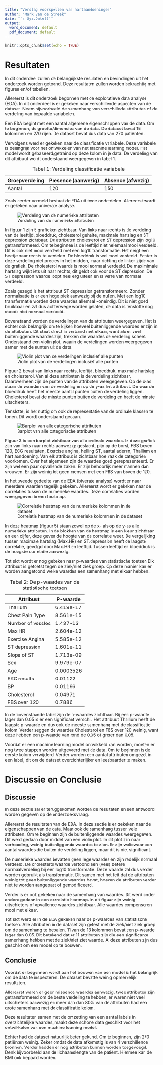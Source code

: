 ```yaml
---
title: "Verslag voorspellen van hartaandoeningen"
author: "Mark van de Streek"
date: "`r Sys.Date()`"
output:
  word_document: default
  pdf_document: default
---
```


```r
knitr::opts_chunk$set(echo = TRUE)
```

# Resultaten

In dit onderdeel zullen de belangrijkste resulaten en bevindingen uit het onderzoek worden getoond. Deze resultaten zullen worden bekrachtig met figuren en/of tabellen.

Allereerst is dit onderzoek begonnen met de exploratieve data analyse (EDA). In dit onderdeel is er gekeken naar verschillende aspecten van de dataset. Neem bijvoorbeeld de samenhang van verschillede attributen of de verdeling van bepaalde variabelen.

Een EDA begint met een aantal algemene eigenschappen van de data. Om te beginnen, de grootte/dimensies van de data. De dataset bevat 15 kolommen en 270 rijen. De dataset bevat dus data van 270 patiënten.

Vervolgens werd er gekeken naar de classificatie variabele. Deze variabele is belangrijk voor het ontwikkelen van het machine learning model. Het model wordt gebaseerd/getraind op deze kolom in je data. De verdeling van dit attribuut wordt onderstaand weergegeven in tabel 1.

| Groepverdeling | Presence (aanwezig) | Absence (afwezig) |
|----------------|---------------------|-------------------|
| Aantal         | 120                 | 150               |

: Tabel 1: Verdeling classificatie variabele

Zoals eerder vermeld bestaat de EDA uit twee onderdelen. Allereerst wordt er gekeken naar univerate analyse.

![Verdeling van de numerieke attributen](images/00008c.png)

In figuur 1 zijn 5 grafieken zichtbaar. Van links naar rechts is de verdeling van de leeftijd, bloeddruk, cholesterol gehalte, maximale hartslag en ST depression zichtbaar. De attributen cholesterol en ST depression zijn log10 getransformeerd. Om te beginnen is de leeftijd niet helemaal mooi verdeeld. Dit is ook niet mooi verdeeld met een log10 transformatie. Het neigt een beetje naar rechts te verdelen. De bloeddruk is wel mooi verdeeld. Echter is deze verdeling niet precies in het midden, maar richting de linker zijde van de grafiek. De cholesterol waarde is mooi normaal verdeeld. De maximimale hartslag wijkt iets uit naar rechts, dit geldt ook voor de ST depression. De ST depression waarde loopt heel erg uiteen en is verre van normaal verdeeld.

Zoals gezegd is het attribuut ST depression getransformeerd. Zonder normalisatie is er een hoge piek aanwezig bij de nullen. Met een log10 transformatie worden deze waardes allemaal -oneindig. Dit is niet goed bruikbaar en zal dus achterwege worden gelaten, de data is tenslotte nog steeds niet normaal verdeeld.

Bovenstaand worden de verdelingen van de attributen weergegeven. Het is echter ook belangrijk om te kijken hoeveel buitenliggende waardes er zijn in de attributen. Dit staat direct in verband met elkaar, want als er veel buitenliggende waardes zijn, trekken die waardes de verdeling scheef. Onderstaand een violin plot, waarin de verdelingen worden weergegeven samen met de punten uit de data.

![Violin plot van de verdelingen inclusief alle punten](images/000016.png)

Figuur 2 bevat van links naar rechts, leeftijd, bloeddruk, maximale hartslag en cholesterol. Van al deze attributen is de verdeling zichtbaar. Daaroverheen zijn de punten van de attributen weergegeven. Op de x-as staan de waarden van de verdeling en op de y-as het attribuut. De waarde bloeddruk heeft het meeste aantal punten buiten de verdeling liggen. Cholesterol bevat de minste punten buiten de verdeling en heeft de minste uitschieters.

Tenslotte, is het nuttig om ook de representatie van de ordinale klassen te tonen. Dit wordt onderstaand gedaan.

![Barplot van alle categorische attributen](images/000055.png)

Figuur 3 is een barplot zichtbaar van alle ordinale waardes. In deze grafiek zijn van links naar rechts aanwezig: geslacht, pijn op de borst, FBS boven 120, ECG resultaten, Exercise angina, helling ST, aantal aderen, Thallium en hart aandoening. Van elk attribuut is zichtbaar hoe vaak de categoriën voorkomen. Over het algemeen zijn de waardes goed gerepresenteerd. Er zijn wel een paar opvallende zaken. Er zijn behoorlijk meer mannen dan vrouwen. Er zijn weinig tot geen mensen met een FBS van boven de 120.

In het tweede gedeelte van de EDA (biverate analyse) wordt er naar meerdere waarden tegelijk gekeken. Allereerst wordt er gekeken naar de correlaties tussen de numerieke waardes. Deze correlaties worden weergegeven in een heatmap.

![Correlatie heatmap van de numerieke kolommen in de dataset](images/00002e.png)

In deze heatmap (figuur 5) staan zowel op de x- als op de y-as alle numerieke attributen. In de blokken van de heatmap is een kleur zichtbaar en een cijfer, deze geven de hoogte van de correlatie weer. De vergelijking tussen maximale hartslag (Max.HR) en ST.depression heeft de laagste correlatie, gevolgd door Max.HR en leeftijd. Tussen leeftijd en bloeddruk is de hoogste correlatie aanwezig.

Tot slot wordt er nog gekeken naar p-waardes van statistische toetsen Elk attribuut is getoetst tegen de ziek/niet ziek groep. Op deze manier kan er worden aangetoond welke waardes een samenhang met elkaar hebben.

| Attribuut         | P-waarde  |
|-------------------|-----------|
| Thallium          | 6.419e-17 |
| Chest Pain Type   | 8.561e-15 |
| Number of vessles | 1.437-13  |
| Max HR            | 2.604e-12 |
| Exercise Angina   | 5.585e-12 |
| ST depression     | 1.601e-11 |
| Slope of ST       | 1.713e-09 |
| Sex               | 9.979e-07 |
| Age               | 0.0003526 |
| EKG results       | 0.01122   |
| BP                | 0.01196   |
| Cholesterol       | 0.04971   |
| FBS over 120      | 0.7886    |

: Tabel 2: De p-waardes van de statistische toetsen

In de bovenstaande tabel zijn de p-waardes zichtbaar. Bij een p-waarde lager dan 0.05 is er een significant verschil. Het attribuut Thallium heeft de laagste p-waarde en dus ook de meeste samenhang met de classificatie kolom. Verder zeggen de waardes Cholesterol en FBS over 120 weinig, want deze hebben een p-waarde van rond de 0.05 of groter dan 0.05.

Voordat er een machine learning model ontwikkeld kan worden, moeten er nog twee stappen worden uitgevoerd met de data. Om te beginnen is de eerste kolom verwijderd. Verder worden een aantal attributen omgezet in een label, dit om de dataset overzichterlijker en leesbaarder te maken.

# Discussie en Conclusie

## Discussie

In deze sectie zal er teruggekomen worden de resultaten en een antwoord worden gegeven op de onderzoeksvraag.

Allereerst de resultaten van de EDA. In deze sectie is er gekeken naar de eigenschappen van de data. Maar ook de samenhang tussen vele attributen. Om te beginnen zijn de buitenliggende waardes weergegeven. Dit werd gedaan door middel van een violin plot. In dit plot zijn naar verhouding, weinig buitenliggende waardes te zien. Er zijn weliswaar een aantal waardes die buiten de verdeling liggen, maar dit is niet significant.

De numerieke waardes bevatten geen lege waardes en zijn redelijk normaal verdeeld. De cholesterol waarde vertoond een (veel) betere normaalverdeling bij een log10 transformatie. Deze waarde zal dus verder worden gebruikt als transformatie. Dit samen met het feit dat de attributen weinig tot geen buitenliggende waardes bevat, hoeven de attributen verder niet te worden aangepast of gemodificeerd. 

Verder is er ook gekeken naar de samenhang van waardes. Dit werd onder andere gedaan in een correlatie heatmap. In dit figuur zijn weinig uitschieters of opvallende waardes zichtbaar. Alle waardes compenseren mooi met elkaar.

Tot slot werd er in de EDA gekeken naar de p-waardes van statistische toetsen. Alle attributen in de dataset zijn getest met de ziek/niet ziek groep om de samenhang te bepalen. 11 van de 13 kolommen bevat een p-waarde lager dan 0.05. Dit betekend dat er 11 attributen zijn die een significante samenhang hebben met de ziek/niet ziet waarde. Al deze attributen zijn dus geschikt om een model op te bouwen.

## Conclusie

Voordat er begonnen wordt aan het bouwen van een model is het belangrijk om de data te inspecteren. De dataset bevatte weinig opmerkelijk resultaten.

Allereerst waren er geen missende waardes aanwezig, twee attributen zijn getransformeerd om de beste verdeling te hebben, er waren niet veel uitschieters aanwezig en meer dan dan 80% van de attributen had een grote samenhang met de classificatie kolom.

Deze resultaten samen met de omzetting van een aantal labels in overzichtelijke waardes, maakt deze schone data geschikt voor het ontwikkelen van een machine learning model.

Echter had de dataset natuurlijk beter gekund. Om te beginnen, zijn 270 patiënten weinig. Zeker omdat de data afkomstig is van 4 verschillende bronnen. Verder hadden er nog attributen kunnen worden toegevoegd. Denk bijvoorbeeld aan de lichaamslengte van de patiënt. Hiermee kan de BMI ook bepaald worden.

